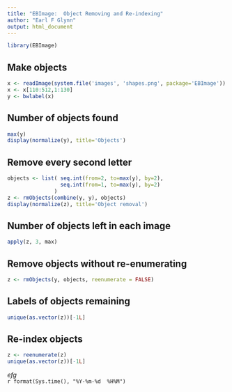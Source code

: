 ```yaml
---
title: "EBImage:  Object Removing and Re-indexing"
author: "Earl F Glynn"
output: html_document
---
```


```r
library(EBImage)
```

## Make objects

```r
x <- readImage(system.file('images', 'shapes.png', package='EBImage'))
x <- x[110:512,1:130]
y <- bwlabel(x)
```

## Number of objects found

```r
max(y)
display(normalize(y), title='Objects')
```

## Remove every second letter

```r
objects <- list( seq.int(from=2, to=max(y), by=2),
                 seq.int(from=1, to=max(y), by=2)
               )
z <- rmObjects(combine(y, y), objects)
display(normalize(z), title='Object removal')
```

## Number of objects left in each image

```r
apply(z, 3, max)
```

## Remove objects without re-enumerating

```r
z <- rmObjects(y, objects, reenumerate = FALSE)
```

## Labels of objects remaining

```r
unique(as.vector(z))[-1L]
```

## Re-index objects

```r
z <- reenumerate(z)
unique(as.vector(z))[-1L]
```                                    

*efg*  
`r format(Sys.time(), "%Y-%m-%d  %H%M")` 